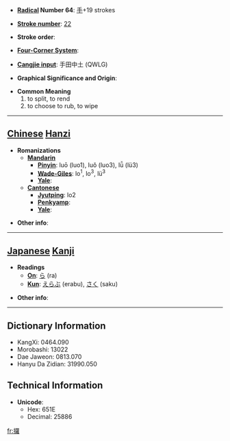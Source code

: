 * '''[[Wiktionary:Chinese radical index| Radical]] Number 64''': [[Wiktionary:Chinese radical index 手|手]]+19 strokes

* '''[[Wiktionary:Chinese total strokes index|Stroke number]]''': [[Wiktionary:Chinese total strokes index 22|22]]

* '''Stroke order''': 

* '''[[Wiktionary:Chinese four corner index|Four-Corner System]]''': 

* '''[[Wiktionary:Chinese Cangjie index|Cangjie input]]''': 手田中土 (QWLG)

* '''Graphical Significance and Origin''': 

* '''Common Meaning'''
*#to split, to rend
*# to choose to rub, to wipe


----

== [[Chinese]] [[Hanzi]] ==

* '''Romanizations'''
** '''[[Mandarin]]'''
*** '''[[Pinyin]]''': luō (luo1), luǒ (luo3), lǚ (lü3)
*** '''[[Wade-Giles]]''': lo<sup>1</sup>, lo<sup>3</sup>, lü<sup>3</sup>
*** '''[[Yale]]''': 
** '''[[Cantonese]]'''
*** '''[[Jyutping]]''': lo2
*** '''[[Penkyamp]]''': 
*** '''[[Yale]]''': 

* '''Other info''': 

----

== [[Japanese]] [[Kanji]] ==

* '''Readings'''
** '''[[On]]''': [[ら]] (ra)
** '''[[Kun]]''': [[えらぶ]] (erabu), [[さく]] (saku)

* '''Other info''':  

----

== Dictionary Information ==

* KangXi: 0464.090
* Morobashi: 13022
* Dae Jaweon: 0813.070
* Hanyu Da Zidian: 31990.050

== Technical Information ==

* '''Unicode''':
** Hex: 651E
** Decimal: 25886

[[fr:攞]]